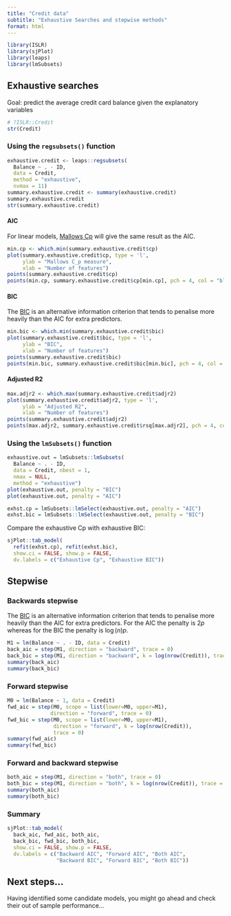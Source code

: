 ```yaml
---
title: "Credit data"
subtitle: "Exhaustive Searches and stepwise methods"
format: html
---
```



```r
library(ISLR)
library(sjPlot)
library(leaps)
library(lmSubsets)
```

## Exhaustive searches

Goal: predict the average credit card balance given the explanatory variables

```r
# ?ISLR::Credit
str(Credit)
```

### Using the `regsubsets()` function


```r
exhaustive.credit <- leaps::regsubsets(
  Balance ~ . - ID,
  data = Credit,
  method = "exhaustive", 
  nvmax = 11)
summary.exhaustive.credit <- summary(exhaustive.credit)
summary.exhaustive.credit
str(summary.exhaustive.credit)
```

#### AIC

For linear models, [Mallows Cp](https://en.wikipedia.org/wiki/Mallows%27s_Cp) will give the same result as the AIC.

```r
min.cp <- which.min(summary.exhaustive.credit$cp)
plot(summary.exhaustive.credit$cp, type = 'l',
     ylab = "Mallows C_p measure", 
     xlab = "Number of features")
points(summary.exhaustive.credit$cp)
points(min.cp, summary.exhaustive.credit$cp[min.cp], pch = 4, col = "blue", cex = 2)
```


#### BIC

The [BIC](https://en.wikipedia.org/wiki/Bayesian_information_criterion) is an alternative information criterion that tends to penalise more heavily than the AIC for extra predictors.

```r
min.bic <- which.min(summary.exhaustive.credit$bic)
plot(summary.exhaustive.credit$bic, type = 'l',
     ylab = "BIC", 
     xlab = "Number of features")
points(summary.exhaustive.credit$bic)
points(min.bic, summary.exhaustive.credit$bic[min.bic], pch = 4, col = "blue", cex = 2)
```

#### Adjusted R2

```r
max.adjr2 <- which.max(summary.exhaustive.credit$adjr2)
plot(summary.exhaustive.credit$adjr2, type = 'l',
     ylab = "Adjusted R2", 
     xlab = "Number of features")
points(summary.exhaustive.credit$adjr2)
points(max.adjr2, summary.exhaustive.credit$rsq[max.adjr2], pch = 4, col = "blue", cex = 2)
```

### Using the `lmSubsets()` function

```r
exhaustive.out = lmSubsets::lmSubsets(
  Balance ~ . - ID,
  data = Credit, nbest = 1,
  nmax = NULL,
  method = "exhaustive")
plot(exhaustive.out, penalty = "BIC")
plot(exhaustive.out, penalty = "AIC")
```

```r
exhst.cp = lmSubsets::lmSelect(exhaustive.out, penalty = "AIC")
exhst.bic = lmSubsets::lmSelect(exhaustive.out, penalty = "BIC")
```

Compare the exhaustive Cp with exhaustive BIC:

```r
sjPlot::tab_model(
  refit(exhst.cp), refit(exhst.bic),
  show.ci = FALSE, show.p = FALSE,
  dv.labels = c("Exhaustive Cp", "Exhaustive BIC"))
```



## Stepwise

### Backwards stepwise

The [BIC](https://en.wikipedia.org/wiki/Bayesian_information_criterion) is an alternative information criterion that tends to penalise more heavily than the AIC for extra predictors. For the AIC the penalty is $2p$ whereas for the BIC the penalty is $\log(n)p$.

```r
M1 = lm(Balance ~ . - ID, data = Credit)
back_aic = step(M1, direction = "backward", trace = 0)
back_bic = step(M1, direction = "backward", k = log(nrow(Credit)), trace = 0)
summary(back_aic)
summary(back_bic)
```

### Forward stepwise

```r
M0 = lm(Balance ~ 1, data = Credit)
fwd_aic = step(M0, scope = list(lower=M0, upper=M1), 
              direction = "forward", trace = 0)
fwd_bic = step(M0, scope = list(lower=M0, upper=M1), 
               direction = "forward", k = log(nrow(Credit)), 
               trace = 0)
summary(fwd_aic)
summary(fwd_bic)
```

### Forward and backward stepwise

```r
both_aic = step(M1, direction = "both", trace = 0)
both_bic = step(M1, direction = "both", k = log(nrow(Credit)), trace = 0)
summary(both_aic)
summary(both_bic)
```

### Summary

```r
sjPlot::tab_model(
  back_aic, fwd_aic, both_aic,
  back_bic, fwd_bic, both_bic, 
  show.ci = FALSE, show.p = FALSE,
  dv.labels = c("Backward AIC", "Forward AIC", "Both AIC",
                "Backward BIC", "Forward BIC", "Both BIC"))
```

## Next steps...

Having identified some candidate models, you might go ahead and check their out of sample performance...

